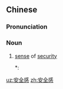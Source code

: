 ==Chinese==
{{zh-forms|type=21}}

===Pronunciation===
{{zh-pron
|m=ānquángǎn
|c=on1 cyun4 gam2
|mn=an-choân-kám
|cat=n
}}

===Noun===
{{zh-noun|mw=種}}

# [[sense]] of [[security]]
#*: {{zh-x|@2008 年 的 ^美國 大選 是 在 金融 危機 的 背景 下 進行 的。金融 危機 伴隨 著[着]{zhe} 石油 價格 的 急劇 上漲，嚴重 影響 了 普通 ^美國人 的 生活，令 他們 失去 了 安全感。|The US presidential election of 2008 unfolded in the context of the economic crisis, which was followed by a rapid rise in oil prices that greatly influenced the lifestyle of average Americans and their '''sense of security'''.|ref='''2008:''' Zhou Qi (周琪), ''[http://www.caijing.com.cn/2008-11-05/110026150.html 【美国大选观察】奥巴马为什么大胜？]''}}

[[uz:安全感]]
[[zh:安全感]]